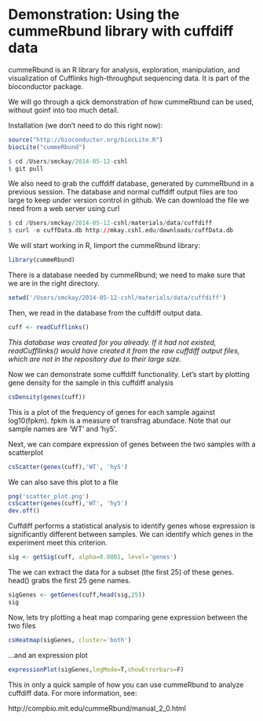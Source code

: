 Demonstration: Using the cummeRbund library with cuffdiff data
==============================================================

cummeRbund is an R library for analysis, exploration, manipulation, and visualization of Cufflinks high-throughput sequencing data.  It is part of the bioconductor package.

We will go through a qick demonstration of how cummeRbund can be used, without goinf into too much detail.

Installation (we don't need to do this right now):

```r
source("http://bioconductor.org/biocLite.R")
biocLite("cummeRbund")
```

```r
$ cd /Users/smckay/2014-05-12-cshl
$ git pull
```

We also need to grab the cuffdiff database, generated by cummeRbund in a previous session.  The database and normal cuffdiff output files are too large to keep under version control in github.  We can download the file we need from a web server using curl

```r
$ cd /Users/smckay/2014-05-12-cshl/materials/data/cuffdiff
$ curl -o cuffData.db http://mkay.cshl.edu/downloads/cuffData.db
```

We will start working in R,  Iimport the cummeRbund library:

```r
library(cummeRbund)
```

There is a database needed by cummeRbund; we need to make sure that we are in the right directory.

```r
setwd('/Users/smckay/2014-05-12-cshl/materials/data/cuffdiff')
```

Then, we read in the database from the cuffdiff output data.  

```r
cuff <- readCufflinks()
```

*This database was created for you already.  If it had not existed, readCuffllinks() would have created it from the raw cuffdiff output files, which are not in the repository due to their large size.*

Now we can demonstrate some cuffdiff functionality.  Let's start by plotting gene density for the sample in this cuffdiff analysis

```r
csDensity(genes(cuff))
```

This is a plot of the frequency of genes for each sample against log10(fpkm).  fpkm is a measure of transfrag abundace.  Note that our sample names are 'WT' and 'hy5'.

Next, we can compare expression of genes between the two samples with a scatterplot

```r
csScatter(genes(cuff),'WT', 'hy5')
```

We can also save this plot to a file

```r
png('scatter_plot.png')
csScatter(genes(cuff),'WT', 'hy5')
dev.off()
```

Cuffdiff performs a statistical analysis to identify genes whose expression is significantly different between samples.  We can identify which genes in the experiment meet this criterion.

```r
sig <- getSig(cuff, alpha=0.0001, level='genes')
```

The we can extract the data for a subset (the first 25) of these genes.  head() grabs the first 25 gene names.

```r
sigGenes <- getGenes(cuff,head(sig,25))
sig
```

Now, lets try plotting a heat map comparing gene expression between the two files
```r
csHeatmap(sigGenes, cluster='both')
```

...and an expression plot
```r
expressionPlot(sigGenes,logMode=T,showErrorbars=F)
```

This in only a quick sample of how you can use cummeRbund to analyze cuffdiff data.  For more information, see:

http://compbio.mit.edu/cummeRbund/manual_2_0.html

